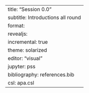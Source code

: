 ---
title: "Session 0.0"
subtitle: Introductions all round
format: 
   revealjs:
      incremental: true
      theme: solarized
editor: "visual"
jupyter: pss
bibliography: references.bib
csl: apa.csl
---
